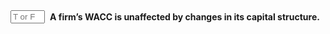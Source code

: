 ::: {.question-block}

<form onsubmit="event.preventDefault(); checkAnswerBox('module4_tf_q62','F')" style="display: flex; align-items: center; gap: 8px;">
<input type="text" id="module4_tf_q62" name="module4_tf_q62" maxlength="1" placeholder="T or F" style="width: 55px;" data-correct-answer="F" /> 
<label for="module4_tf_q62"><strong>A firm’s WACC is unaffected by changes in its capital structure.</strong></label>
</form>

<div id="feedback-module4_tf_q62" class="feedback" data-status="" style="display:none;">
The sentence is FALSE. Changing the mix of debt and equity alters the WACC due to differing costs of capital.
</div>

:::